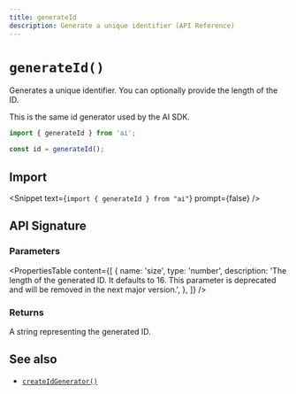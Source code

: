 ---
title: generateId
description: Generate a unique identifier (API Reference)
---

# `generateId()`

Generates a unique identifier. You can optionally provide the length of the ID.

This is the same id generator used by the AI SDK.

```ts
import { generateId } from 'ai';

const id = generateId();
```

## Import

<Snippet text={`import { generateId } from "ai"`} prompt={false} />

## API Signature

### Parameters

<PropertiesTable
  content={[
    {
      name: 'size',
      type: 'number',
      description:
        'The length of the generated ID. It defaults to 16. This parameter is deprecated and will be removed in the next major version.',
    },
  ]}
/>

### Returns

A string representing the generated ID.

## See also

- [`createIdGenerator()`](/docs/reference/ai-sdk-core/create-id-generator)
